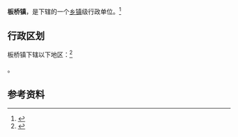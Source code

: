 {{中国乡级行政区|53/03/24/102/000}}

'''板桥镇'''，是{{PRC admin/fullname|53/03/24/102/000|3}}下辖的一个[[乡镇|乡镇]]级行政单位。<ref>{{PRC admin/ref sgc|{{PRC admin/parent|53/03/24/102/000}}}}</ref>

== 行政区划 ==

板桥镇下辖以下地区：<ref>{{PRC admin/ref sgc|53/03/24/102/000}}</ref>

{{PRC admin/children|53/03/24/102/000}}。

== 参考资料 ==

{{reflist}}

{{行政区划小作品}}
{{PRC admin/navcat|53/03/24/102/000}}